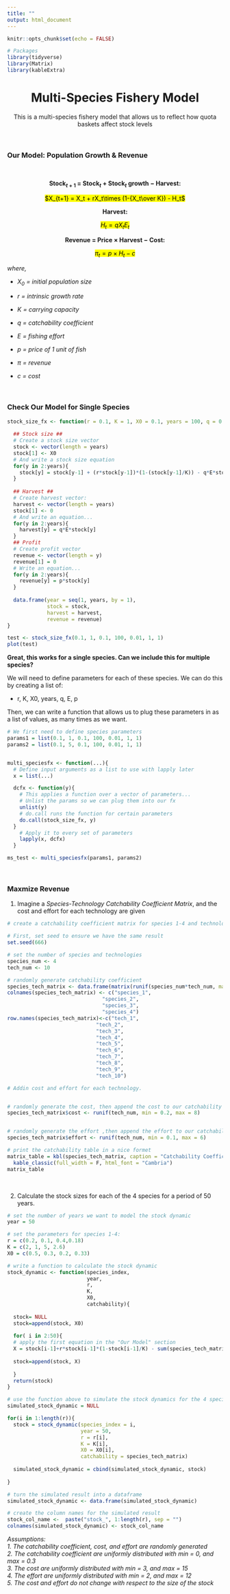 ```yaml
---
title: ""
output: html_document
---
```


```r
knitr::opts_chunk$set(echo = FALSE)

# Packages
library(tidyverse)
library(Matrix)
library(kableExtra)
```



<center><h1>Multi-Species Fishery Model</h1></center>

<center><p>This is a multi-species fishery model that allows us to reflect how quota baskets affect stock levels</p></center>

<br>

### Our Model: Population Growth & Revenue
<br>
<center><p>**Stock$_{t+1}$ = Stock$_t$ $+$ Stock$_t$ growth $-$ Harvest: **</p></center>

<center><p><mark>$X_{t+1} = X_t + rX_t\times (1-{X_t\over K}) - H_t$</mark></p></center>

<center><p>**Harvest:**</p></center>

<center><p><mark>$H_t = qX_tE_t$</mark></p></center>

<center><p>**Revenue = Price $\times$ Harvest $-$ Cost:**</p></center>

<center><p><mark>$\pi_t = p \times H_t - c$</mark></p></center>
*where,*<br>

- *$X_0$ = initial population size*<br>

- *$r$ = intrinsic growth rate*<br>

- *$K$ = carrying capacity*<br>

- *$q$ = catchability coefficient*<br>

- *$E$ = fishing effort*<br>

- *$p$ = price of 1 unit of fish*<br>

- *$\pi$ = revenue* <br>

- *$c$ = cost*<br>

<br>

### Check Our Model for Single Species

```r
stock_size_fx <- function(r = 0.1, K = 1, X0 = 0.1, years = 100, q = 0.01, E = 1, p = 1){
 
  ## Stock size ##
  # Create a stock size vector
  stock <- vector(length = years)
  stock[1] <- X0
  # And write a stock size equation
  for(y in 2:years){
    stock[y] = stock[y-1] + (r*stock[y-1])*(1-(stock[y-1]/K)) - q*E*stock[y-1]
  }
  
  ## Harvest ##
  # Create harvest vector:
  harvest <- vector(length = years)
  stock[1] <- 0
  # And write an equation...
  for(y in 2:years){
    harvest[y] = q*E*stock[y]
  }
  ## Profit
  # Create profit vector
  revenue <- vector(length = y)
  revenue[1] = 0
  # Write an equation...
  for(y in 2:years){
    revenue[y] = p*stock[y]
  }
  
  data.frame(year = seq(1, years, by = 1), 
             stock = stock, 
             harvest = harvest, 
             revenue = revenue)
}

test <- stock_size_fx(0.1, 1, 0.1, 100, 0.01, 1, 1)
plot(test)
```

**Great, this works for a single species. Can we include this for multiple species? **

We will need to define parameters for each of these species. We can do this by creating a list of:

* r, K, X0, years, q, E, p 

Then, we can write a function that allows us to plug these parameters in as a list of values, as many times as we want.

```r
# We first need to define species parameters 
params1 = list(0.1, 1, 0.1, 100, 0.01, 1, 1)
params2 = list(0.1, 5, 0.1, 100, 0.01, 1, 1)


multi_speciesfx <- function(...){
  # Define input arguments as a list to use with lapply later
  x = list(...)

  dcfx <- function(y){
    # This applies a function over a vector of parameters...
    # Unlist the params so we can plug them into our fx
    unlist(y)
    # do.call runs the function for certain parameters
    do.call(stock_size_fx, y)
  }
    # Apply it to every set of parameters
    lapply(x, dcfx)
  }

ms_test <- multi_speciesfx(params1, params2)

```

<br>

### Maxmize Revenue

1. Imagine a *Species-Technology Catchability Coefficient Matrix*, and the cost and effort for each technology are given

```r
# create a catchability coefficient matrix for species 1-4 and technology 1-10

# First, set seed to ensure we have the same result 
set.seed(666)

# set the number of species and technologies
species_num <- 4
tech_num <- 10

# randomly generate catchability coefficient 
species_tech_matrix <- data.frame(matrix(runif(species_num*tech_num, max = 0.01, min = 0), nrow = tech_num, ncol = species_num))
colnames(species_tech_matrix) <- c("species_1",
                               "species_2",
                               "species_3",
                               "species_4")
row.names(species_tech_matrix)<-c("tech_1",
                             "tech_2",
                             "tech_3",
                             "tech_4",
                             "tech_5",
                             "tech_6",
                             "tech_7",
                             "tech_8",
                             "tech_9",
                             "tech_10")

```

```r
# Addin cost and effort for each technology. 


# randomly generate the cost, then append the cost to our catchability dataframe
species_tech_matrix$cost <- runif(tech_num, min = 0.2, max = 8)


# randomly generate the effort ,then append the effort to our catchability dataframe
species_tech_matrix$effort <- runif(tech_num, min = 0.1, max = 6)
```

```r
# print the catchability table in a nice formet 
matrix_table = kbl(species_tech_matrix, caption = "Catchability Coefficient Matrix") %>% 
  kable_classic(full_width = F, html_font = "Cambria")
matrix_table
```

<br>

2. Calculate the stock sizes for each of the 4 species for a period of 50 years. 
```r
# set the number of years we want to model the stock dynamic 
year = 50

# set the parameters for species 1-4:
r = c(0.2, 0.1, 0.4,0.18)
K = c(2, 1, 5, 2.6)
X0 = c(0.5, 0.3, 0.2, 0.33)

```

```r
# write a function to calculate the stock dynamic
stock_dynamic <- function(species_index, 
                          year, 
                          r, 
                          K, 
                          X0, 
                          catchability){
  
  stock= NULL
  stock=append(stock, X0)
  
  for( i in 2:50){
  # apply the first equation in the "Our Model" section
  X = stock[i-1]+r*stock[i-1]*(1-stock[i-1]/K) - sum(species_tech_matrix[species_index]*species_tech_matrix$effort)*stock[i-1] 
  
  stock=append(stock, X)
  
  }
  return(stock)
}
```

```r
# use the function above to simulate the stock dynamics for the 4 species
simulated_stock_dynamic = NULL

for(i in 1:length(r)){
  stock = stock_dynamic(species_index = i, 
                        year = 50, 
                        r = r[i], 
                        K = K[i], 
                        X0 = X0[i], 
                        catchability = species_tech_matrix)
  
  simulated_stock_dynamic = cbind(simulated_stock_dynamic, stock)
  
}

```

```r
# turn the simulated result into a dataframe
simulated_stock_dynamic <- data.frame(simulated_stock_dynamic)

# create the column names for the simulated result
stock_col_name <-  paste("stock_", 1:length(r), sep = "")
colnames(simulated_stock_dynamic) <- stock_col_name
```


*Assumptions:*<br>
*1. The catchability coefficient, cost, and effort are randomly generated*<br>
*2. The catchability coefficient are uniformly distributed with min = 0, and max = 0.3*<br>
*3. The cost are uniformly distributed with min = 3, and max = 15*<br>
*4. The effort are uniformly distributed with min = 2, and max = 12*<br>
*5. The cost and effort do not change with respect to the size of the stock*<br>
